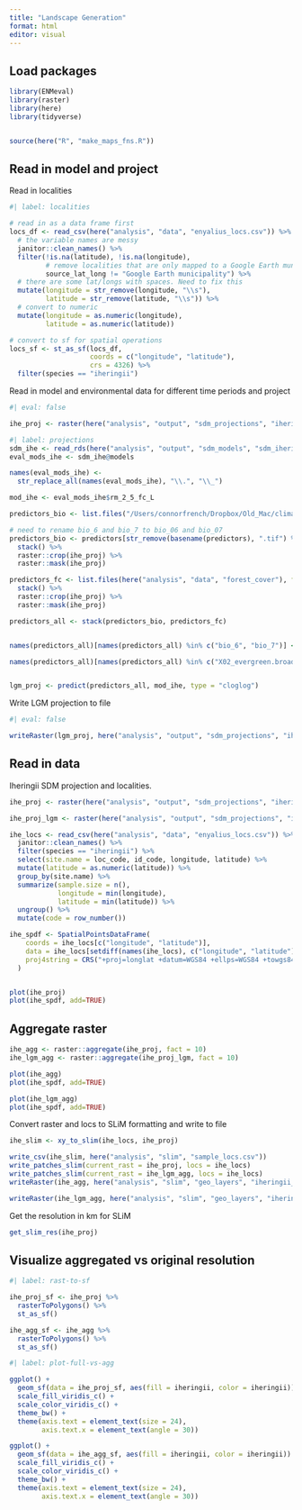 ```yaml
---
title: "Landscape Generation"
format: html
editor: visual
---
```


## Load packages

```r
library(ENMeval)
library(raster)
library(here)
library(tidyverse)


source(here("R", "make_maps_fns.R"))
```

## Read in model and project

Read in localities

```r
#| label: localities

# read in as a data frame first
locs_df <- read_csv(here("analysis", "data", "enyalius_locs.csv")) %>% 
  # the variable names are messy
  janitor::clean_names() %>%
  filter(!is.na(latitude), !is.na(longitude),
         # remove localities that are only mapped to a Google Earth municipality. The reserve in the "GPS of the reserve" locality is barely a km, so that is acceptable error relative to the environmental resolution
         source_lat_long != "Google Earth municipality") %>%
  # there are some lat/longs with spaces. Need to fix this
  mutate(longitude = str_remove(longitude, "\\s"), 
         latitude = str_remove(latitude, "\\s")) %>% 
  # convert to numeric
  mutate(longitude = as.numeric(longitude),
         latitude = as.numeric(latitude))

# convert to sf for spatial operations
locs_sf <- st_as_sf(locs_df, 
                    coords = c("longitude", "latitude"),
                    crs = 4326) %>% 
  filter(species == "iheringii")

```

Read in model and environmental data for different time periods and project

```r
#| eval: false

ihe_proj <- raster(here("analysis", "output", "sdm_projections", "iheringii.tif"))

#| label: projections
sdm_ihe <- read_rds(here("analysis", "output", "sdm_models", "sdm_iheringii.rds"))
eval_mods_ihe <- sdm_ihe@models

names(eval_mods_ihe) <-
  str_replace_all(names(eval_mods_ihe), "\\.", "\\_")

mod_ihe <- eval_mods_ihe$rm_2_5_fc_L

predictors_bio <- list.files("/Users/connorfrench/Dropbox/Old_Mac/climate-data/chelsa_LGM_30sec", pattern = ".tif$", full.names = TRUE)

# need to rename bio_6 and bio_7 to bio_06 and bio_07
predictors_bio <- predictors[str_remove(basename(predictors), ".tif") %in% c("bio_6", "bio_7", "bio_13", "bio_14")] %>% 
  stack() %>% 
  raster::crop(ihe_proj) %>% 
  raster::mask(ihe_proj)

predictors_fc <- list.files(here("analysis", "data", "forest_cover"), full.names = TRUE) %>% 
  stack() %>% 
  raster::crop(ihe_proj) %>% 
  raster::mask(ihe_proj)

predictors_all <- stack(predictors_bio, predictors_fc)


names(predictors_all)[names(predictors_all) %in% c("bio_6", "bio_7")] <- c("bio_06", "bio_07")

names(predictors_all)[names(predictors_all) %in% c("X02_evergreen.broadleaf", "X03_deciduous.broadleaf", "X04_mixed")] <- c("fc_02_evergreen_broadleaf", "fc_03_deciduous_broadleaf", "fc_04_mixed")


lgm_proj <- predict(predictors_all, mod_ihe, type = "cloglog")
```

Write LGM projection to file

```r
#| eval: false

writeRaster(lgm_proj, here("analysis", "output", "sdm_projections", "iheringii_lgm.tif")) 
```

## Read in data

Iheringii SDM projection and localities.

```r
ihe_proj <- raster(here("analysis", "output", "sdm_projections", "iheringii.tif"))

ihe_proj_lgm <- raster(here("analysis", "output", "sdm_projections", "iheringii_lgm.tif"))

ihe_locs <- read_csv(here("analysis", "data", "enyalius_locs.csv")) %>% 
  janitor::clean_names() %>% 
  filter(species == "iheringii") %>% 
  select(site.name = loc_code, id_code, longitude, latitude) %>% 
  mutate(latitude = as.numeric(latitude)) %>% 
  group_by(site.name) %>% 
  summarize(sample.size = n(),
            longitude = min(longitude),
            latitude = min(latitude)) %>% 
  ungroup() %>% 
  mutate(code = row_number())

ihe_spdf <- SpatialPointsDataFrame(
    coords = ihe_locs[c("longitude", "latitude")],
    data = ihe_locs[setdiff(names(ihe_locs), c("longitude", "latitude"))],
    proj4string = CRS("+proj=longlat +datum=WGS84 +ellps=WGS84 +towgs84=0,0,0")
  )


plot(ihe_proj)
plot(ihe_spdf, add=TRUE)

```

## Aggregate raster

```r
ihe_agg <- raster::aggregate(ihe_proj, fact = 10)
ihe_lgm_agg <- raster::aggregate(ihe_proj_lgm, fact = 10)

plot(ihe_agg)
plot(ihe_spdf, add=TRUE)

plot(ihe_lgm_agg)
plot(ihe_spdf, add=TRUE)
```

Convert raster and locs to SLiM formatting and write to file

```r
ihe_slim <- xy_to_slim(ihe_locs, ihe_proj)

write_csv(ihe_slim, here("analysis", "slim", "sample_locs.csv"))
write_patches_slim(current_rast = ihe_proj, locs = ihe_locs)
write_patches_slim(current_rast = ihe_lgm_agg, locs = ihe_locs)
writeRaster(ihe_agg, here("analysis", "slim", "geo_layers", "iheringii_agg.tif"))

writeRaster(ihe_lgm_agg, here("analysis", "slim", "geo_layers", "iheringii_lgm_agg.tif"))
```

Get the resolution in km for SLiM

```r
get_slim_res(ihe_proj)
```

## Visualize aggregated vs original resolution

```r
#| label: rast-to-sf

ihe_proj_sf <- ihe_proj %>% 
  rasterToPolygons() %>% 
  st_as_sf()

ihe_agg_sf <- ihe_agg %>% 
  rasterToPolygons() %>% 
  st_as_sf()
```

```r
#| label: plot-full-vs-agg

ggplot() +
  geom_sf(data = ihe_proj_sf, aes(fill = iheringii, color = iheringii)) +
  scale_fill_viridis_c() +
  scale_color_viridis_c() +
  theme_bw() + 
  theme(axis.text = element_text(size = 24),
        axis.text.x = element_text(angle = 30))

ggplot() +
  geom_sf(data = ihe_agg_sf, aes(fill = iheringii, color = iheringii)) +
  scale_fill_viridis_c() +
  scale_color_viridis_c() +
  theme_bw() + 
  theme(axis.text = element_text(size = 24),
        axis.text.x = element_text(angle = 30))
```
